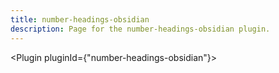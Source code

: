 ---
title: number-headings-obsidian
description: Page for the number-headings-obsidian plugin.
---


<Plugin pluginId={"number-headings-obsidian"}></Plugin>